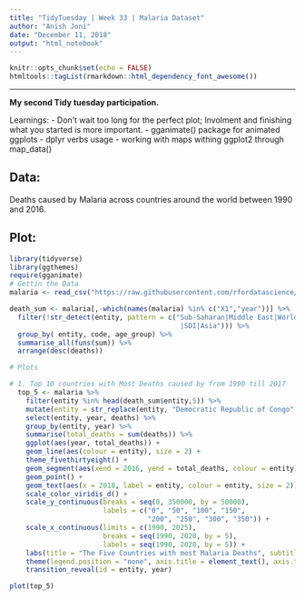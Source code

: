 ```yaml
---
title: "TidyTuesday | Week 33 | Malaria Dataset"
author: "Anish Joni"
date: "December 11, 2018"
output: "html_notebook"
---
```


```r
knitr::opts_chunk$set(echo = FALSE)
htmltools::tagList(rmarkdown::html_dependency_font_awesome())
```

***
**My second Tidy tuesday participation.**

Learnings: 
- Don't wait too long for the perfect plot; Involment and finishing what you started is more important. 
- gganimate() package for animated ggplots 
- dplyr verbs usage 
- working with maps withing ggplot2 through map_data()

## Data:
Deaths caused by Malaria across countries around the world between 1990 and 2016.

## Plot:
```r
library(tidyverse)
library(ggthemes)
require(gganimate)
# Gettin the Data
malaria <- read_csv("https://raw.githubusercontent.com/rfordatascience/tidytuesday/master/data/2018-11-13/malaria_deaths_age.csv")

death_sum <- malaria[,-which(names(malaria) %in% c("X1","year"))] %>% 
  filter(!str_detect(entity, pattern = c("Sub-Saharan|Middle East|World|Low SDI
                                          |SDI|Asia"))) %>%
  group_by( entity, code, age_group) %>% 
  summarise_all(funs(sum)) %>% 
  arrange(desc(deaths))

# Plots

# 1. Top 10 countries with Most Deaths caused by from 1990 till 2017
  top_5 <- malaria %>% 
    filter(entity %in% head(death_sum$entity,5)) %>% 
    mutate(entity = str_replace(entity, "Democratic Republic of Congo", "Congo")) %>% 
    select(entity, year, deaths) %>% 
    group_by(entity, year) %>% 
    summarise(total_deaths = sum(deaths)) %>% 
    ggplot(aes(year, total_deaths)) +
    geom_line(aes(colour = entity), size = 2) +
    theme_fivethirtyeight() +
    geom_segment(aes(xend = 2016, yend = total_deaths, colour = entity), linetype = 2) +
    geom_point() +
    geom_text(aes(x = 2018, label = entity, colour = entity, size = 2)) +
    scale_color_viridis_d() +
    scale_y_continuous(breaks = seq(0, 350000, by = 50000),
                       labels = c("0", "50", "100", "150",
                                  "200", "250", "300", "350")) +
    scale_x_continuous(limits = c(1990, 2025),
                       breaks = seq(1990, 2020, by = 5),
                       labels = seq(1990, 2020, by = 5)) +
    labs(title = "The Five Countries with most Malaria Deaths", subtitle = 'From 1990 till 2016', caption = "Tidytuesday | #rstats | week 33", y = 'Deaths (thousands)') +
    theme(legend.position = "none", axis.title = element_text(), axis.title.x = element_blank()) +
    transition_reveal(id = entity, year) 


```
```r
plot(top_5)
```


